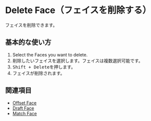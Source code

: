 
# Delete Face（フェイスを削除する）

<Reference shortcut="Shift + Backspace, Shift + Delete, Shift + X" command="Delete Face" button="" />

フェイスを削除できます。

## 基本的な使い方

1. Select the Faces you want to delete.
1. 削除したいフェイスを選択します。フェイスは複数選択可能です。
2. <kbd>Shift + Delete</kbd>を押します。
3. フェイスが削除されます。

## 関連項目
- [Offset Face](offset-face)
- [Draft Face](draft-face)
- [Match Face](match-face)